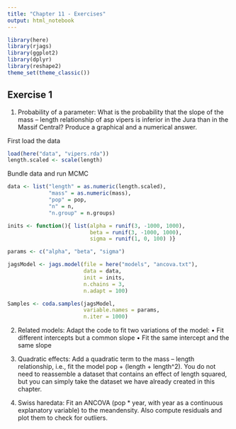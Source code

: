 ```yaml
---
title: "Chapter 11 - Exercises"
output: html_notebook
---
```


```r
library(here)
library(rjags)
library(ggplot2)
library(dplyr)
library(reshape2)
theme_set(theme_classic())
```

## Exercise 1

1. Probability of a parameter: What is the probability that the slope of the mass – length relationship of asp vipers is inferior in the Jura than in the Massif Central? Produce a graphical and a numerical answer.

First load the data

```r
load(here("data", "vipers.rda"))
length.scaled <- scale(length)
```

Bundle data and run MCMC

```r
data <- list("length" = as.numeric(length.scaled),
             "mass" = as.numeric(mass),
             "pop" = pop,
             "n" = n,
             "n.group" = n.groups)

inits <- function(){ list(alpha = runif(3, -1000, 1000), 
                          beta = runif(3, -1000, 1000),
                          sigma = runif(1, 0, 100) )}

params <- c("alpha", "beta", "sigma")

jagsModel <- jags.model(file = here("models", "ancova.txt"),
                        data = data,
                        init = inits,
                        n.chains = 3, 
                        n.adapt = 100)

Samples <- coda.samples(jagsModel, 
                        variable.names = params, 
                        n.iter = 1000)
```



2. Related models: Adapt the code to fit two variations of the model:
• Fit different intercepts but a common slope
• Fit the same intercept and the same slope

3. Quadratic effects: Add a quadratic term to the mass – length relationship,
i.e., fit the model pop + (length + length^2). You do not need to
reassemble a dataset that contains an effect of length squared, but you can
simply take the dataset we have already created in this chapter.

4. Swiss haredata: Fit an ANCOVA (pop * year, with year as a continuous
explanatory variable) to the meandensity. Also compute residuals and plot
them to check for outliers.
